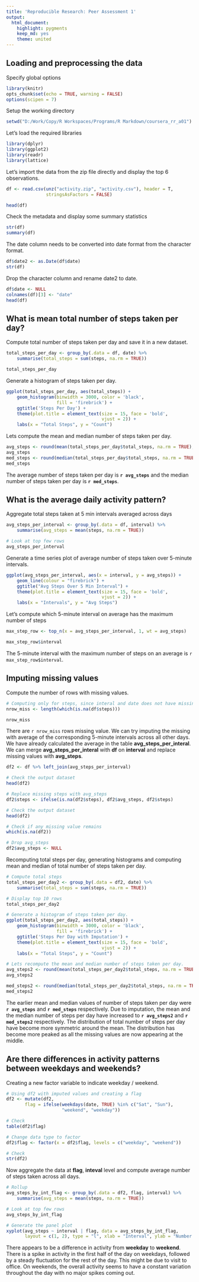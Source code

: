 ```yaml
---
title: 'Reproducible Research: Peer Assessment 1'
output:
  html_document:
    highlight: pygments
    keep_md: yes
    theme: united
---
```


## Loading and preprocessing the data

Specify global options

```r
library(knitr)
opts_chunk$set(echo = TRUE, warning = FALSE)
options(scipen = 7)
```

Setup the working directory

```r
setwd("D:/Work/Copy/R Workspaces/Programs/R Markdown/coursera_rr_a01")
```

Let's load the required libraries

```r
library(dplyr)
library(ggplot2)
library(readr)
library(lattice)
```

Let's import the data from the zip file directly and display the top 6
observations.

```r
df <- read.csv(unz("activity.zip", "activity.csv"), header = T,
               stringsAsFactors = FALSE)

head(df)
```

Check the metadata and display some summary statistics

```r
str(df)
summary(df)
```

The date column needs to be converted into date format from the character
format.

```r
df$date2 <- as.Date(df$date)
str(df)
```

Drop the character column and rename date2 to date.

```r
df$date <- NULL
colnames(df)[3] <- "date"
head(df)
```

## What is mean total number of steps taken per day?

Compute total number of steps taken per day and save it in a new dataset.

```r
total_steps_per_day <- group_by(.data = df, date) %>%
    summarise(total_steps = sum(steps, na.rm = TRUE))

total_steps_per_day
```

Generate a histogram of steps taken per day.

```r
ggplot(total_steps_per_day, aes(total_steps)) +
    geom_histogram(binwidth = 3000, color = 'black',
                   fill = 'firebrick') +
    ggtitle('Steps Per Day') +
    theme(plot.title = element_text(size = 15, face = 'bold',
                                    vjust = 2)) +
    labs(x = "Total Steps", y = "Count")
```

Lets compute the mean and median number of steps taken per day.

```r
avg_steps <- round(mean(total_steps_per_day$total_steps, na.rm = TRUE), 1)
avg_steps
med_steps <- round(median(total_steps_per_day$total_steps, na.rm = TRUE), 1)
med_steps
```

The average number of steps taken per day is **`r avg_steps`** and the median
number of steps taken per day is **`r med_steps`**.

## What is the average daily activity pattern?

Aggregate total steps taken at 5 min intervals averaged across days

```r
avg_steps_per_interval <- group_by(.data = df, interval) %>%
    summarise(avg_steps = mean(steps, na.rm = TRUE))

# Look at top few rows
avg_steps_per_interval
```

Generate a time series plot of average number of steps taken over 5-minute
intervals.

```r
ggplot(avg_steps_per_interval, aes(x = interval, y = avg_steps)) +
    geom_line(colour = "firebrick") + 
    ggtitle("Avg Steps Over 5 Min Interval") +
    theme(plot.title = element_text(size = 15, face = 'bold',
                                    vjust = 2)) +
    labs(x = "Intervals", y = "Avg Steps")
```

Let's compute which 5-minute interval on average has the maximum number of 
steps

```r
max_step_row <- top_n(x = avg_steps_per_interval, 1, wt = avg_steps)

max_step_row$interval
```

The 5-minute interval with the maximum number of steps on an average is 
`r max_step_row$interval`.

## Imputing missing values

Compute the number of rows with missing values.

```r
# Computing only for steps, since interal and date does not have missing
nrow_miss <- length(which(is.na(df$steps)))

nrow_miss
```

There are `r nrow_miss` rows missing value. We can try imputing the missing
with average of the corresponding 5-minute intervals across all other days.
We have already calculated the average in the table **avg_steps_per_interal**.
We can merge **avg_steps_per_interal** with **df** on **interval** and replace
missing values with **avg_steps**.

```r
df2 <- df %>% left_join(avg_steps_per_interval)

# Check the output dataset
head(df2)

# Replace missing steps with avg_steps
df2$steps <- ifelse(is.na(df2$steps), df2$avg_steps, df2$steps)

# Check the output dataset
head(df2)

# Check if any missing value remains
which(is.na(df2))

# Drop avg_steps
df2$avg_steps <- NULL
```

Recomputing total steps per day, generating histograms and computing mean and 
median of total number of steps taken per day.

```r
# Compute total steps
total_steps_per_day2 <- group_by(.data = df2, date) %>%
    summarise(total_steps = sum(steps, na.rm = TRUE))

# Display top 10 rows
total_steps_per_day2

# Generate a histogram of steps taken per day.
ggplot(total_steps_per_day2, aes(total_steps)) +
    geom_histogram(binwidth = 3000, color = 'black',
                   fill = 'firebrick') +
    ggtitle('Steps Per Day with Imputation') +
    theme(plot.title = element_text(size = 15, face = 'bold',
                                    vjust = 2)) +
    labs(x = "Total Steps", y = "Count")

# Lets recompute the mean and median number of steps taken per day.
avg_steps2 <- round(mean(total_steps_per_day2$total_steps, na.rm = TRUE), 1)
avg_steps2

med_steps2 <- round(median(total_steps_per_day2$total_steps, na.rm = TRUE), 1)
med_steps2
```

The earlier mean and median values of number of steps taken per day were 
**`r avg_steps`** and **`r med_steps`** respectively. Due to imputation, the 
mean and the median number of steps per day have increased to **`r avg_steps2`**
and **`r med_steps2`** respectively. The distribution of total number of steps
per day have become more symmetric around the mean. The distribution has become
more peaked as all the missing values are now appearing at the middle.

## Are there differences in activity patterns between weekdays and weekends?

Creating a new factor variable to indicate weekday / weekend.

```r
# Using df2 with imputed values and creating a flag
df2 <- mutate(df2, 
       flag = ifelse(weekdays(date, TRUE) %in% c("Sat", "Sun"),
                     "weekend", "weekday"))

# Check
table(df2$flag)

# Change data type to factor
df2$flag <- factor(x = df2$flag, levels = c("weekday", "weekend"))

# Check
str(df2)
```

Now aggregate the data at **flag**, **inteval** level and compute average
number of steps taken across all days.

```r
# Rollup
avg_steps_by_int_flag <- group_by(.data = df2, flag, interval) %>%
    summarise(avg_steps = mean(steps, na.rm = TRUE))

# Look at top few rows
avg_steps_by_int_flag

# Generate the panel plot
xyplot(avg_steps ~ interval | flag, data = avg_steps_by_int_flag, 
       layout = c(1, 2), type = "l", xlab = "Interval", ylab = "Number of Steps")
```

There appears to be a difference in activity from **weekday** to **weekend**.
There is a spike in activity in the first half of the day on weekdays, followed
by a steady fluctuation for the rest of the day. This might be due to visit to office. On weekends, the overall activity seems to have a constant variation throughout the day with no major spikes coming out.

